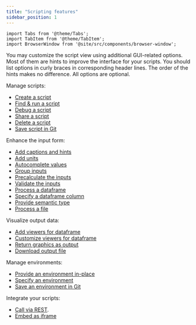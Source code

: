 ```yaml
---
title: "Scripting features"
sidebar_position: 1
---
```


```mdx-code-block
import Tabs from '@theme/Tabs';
import TabItem from '@theme/TabItem';
import BrowserWindow from '@site/src/components/browser-window';
```

You may customize the script view using additional GUI-related options.
Most of them are hints to improve the interface for your scripts.
You should list options in curly braces in corresponding header lines.
The order of the hints makes no difference. All options are optional.

Manage scripts:

- [Create a script](create-script.mdx)
- [Find & run a script](find-script.mdx)
- [Debug a script](debug-script.mdx)
- [Share a script](sharing-script.mdx)
- [Delete a script](delete-script.mdx)
- [Save script in Git](convert-script-to-package-function.mdx) 

Enhance the input form:

- [Add captions and hints](add-captions.mdx)
- [Add units](specify-units.mdx)
- [Autocomplete values](autocomplete-values.mdx)
- [Group inputs](group-inputs.mdx)
- [Precalculate the inputs](precalculate-inputs.mdx)
- [Validate the inputs](validate-inputs.mdx)
- [Process a dataframe](process-dataframe.mdx)
- [Specify a dataframe column](use-column-inputs.mdx)
- [Provide semantic type](detect-semantic-type.mdx)
- [Process a file](use-input-file.mdx)

Visualize output data:

- [Add viewers for dataframe](add-viewers.mdx)
- [Customize viewers for dataframe](customize-viewers.mdx)
- [Return graphics as output](generate-graphics.mdx)
- [Download output file](generate-file.mdx)

Manage environments: 
- [Provide an environment in-place](store-env-in-code.mdx)
- [Specify an environment](specify-env.mdx)
- [Save an environment in Git](share-envs.mdx)

Integrate your scripts:

- [Call via REST](call-via-rest.mdx).
- [Embed as iframe](embed-as-iframe.mdx)